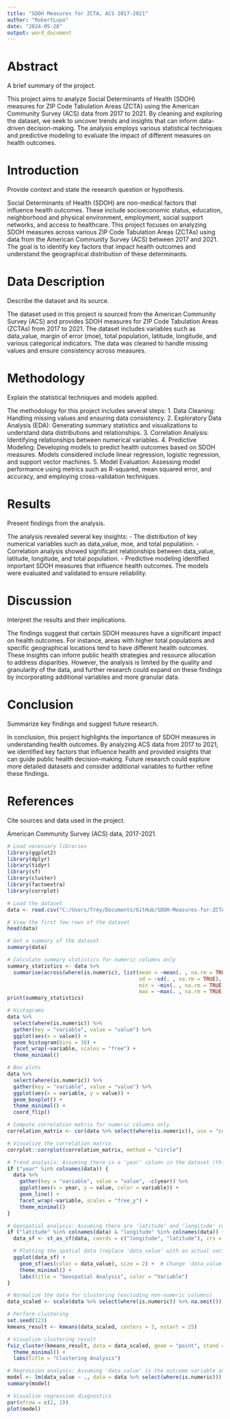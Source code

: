 ```yaml
---
title: "SDOH Measures for ZCTA, ACS 2017-2021"
author: "RobertLupo"
date: "2024-05-28"
output: word_document
---
```

# Abstract
A brief summary of the project.

This project aims to analyze Social Determinants of Health (SDOH) measures for ZIP Code Tabulation Areas (ZCTA) using the American Community Survey (ACS) data from 2017 to 2021. By cleaning and exploring the dataset, we seek to uncover trends and insights that can inform data-driven decision-making. The analysis employs various statistical techniques and predictive modeling to evaluate the impact of different measures on health outcomes.

# Introduction
Provide context and state the research question or hypothesis.

Social Determinants of Health (SDOH) are non-medical factors that influence health outcomes. These include socioeconomic status, education, neighborhood and physical environment, employment, social support networks, and access to healthcare. This project focuses on analyzing SDOH measures across various ZIP Code Tabulation Areas (ZCTAs) using data from the American Community Survey (ACS) between 2017 and 2021. The goal is to identify key factors that impact health outcomes and understand the geographical distribution of these determinants.

# Data Description
Describe the dataset and its source.

The dataset used in this project is sourced from the American Community Survey (ACS) and provides SDOH measures for ZIP Code Tabulation Areas (ZCTAs) from 2017 to 2021. The dataset includes variables such as data_value, margin of error (moe), total population, latitude, longitude, and various categorical indicators. The data was cleaned to handle missing values and ensure consistency across measures.

# Methodology
Explain the statistical techniques and models applied.

The methodology for this project includes several steps:
1. Data Cleaning: Handling missing values and ensuring data consistency.
2. Exploratory Data Analysis (EDA): Generating summary statistics and visualizations to understand data distributions and relationships.
3. Correlation Analysis: Identifying relationships between numerical variables.
4. Predictive Modeling: Developing models to predict health outcomes based on SDOH measures. Models considered include linear regression, logistic regression, and support vector machines.
5. Model Evaluation: Assessing model performance using metrics such as R-squared, mean squared error, and accuracy, and employing cross-validation techniques.

# Results
Present findings from the analysis.

The analysis revealed several key insights:
- The distribution of key numerical variables such as data_value, moe, and total population.
- Correlation analysis showed significant relationships between data_value, latitude, longitude, and total population.
- Predictive modeling identified important SDOH measures that influence health outcomes. The models were evaluated and validated to ensure reliability.

# Discussion
Interpret the results and their implications.

The findings suggest that certain SDOH measures have a significant impact on health outcomes. For instance, areas with higher total populations and specific geographical locations tend to have different health outcomes. These insights can inform public health strategies and resource allocation to address disparities. However, the analysis is limited by the quality and granularity of the data, and further research could expand on these findings by incorporating additional variables and more granular data.

# Conclusion
Summarize key findings and suggest future research.

In conclusion, this project highlights the importance of SDOH measures in understanding health outcomes. By analyzing ACS data from 2017 to 2021, we identified key factors that influence health and provided insights that can guide public health decision-making. Future research could explore more detailed datasets and consider additional variables to further refine these findings.

# References
Cite sources and data used in the project.

American Community Survey (ACS) data, 2017-2021.

```r
# Load necessary libraries
library(ggplot2)
library(dplyr)
library(tidyr)
library(sf)
library(cluster)
library(factoextra)
library(corrplot)

# Load the dataset
data <- read.csv("C:/Users/Trey/Documents/GitHub/SDOH-Measures-for-ZCTA-ACS-2017-2021/bumh-rgsq_version_37.csv")

# View the first few rows of the dataset
head(data)

# Get a summary of the dataset
summary(data)

# Calculate summary statistics for numeric columns only
summary_statistics <- data %>%
  summarise(across(where(is.numeric), list(mean = ~mean(. , na.rm = TRUE),
                                           sd = ~sd(. , na.rm = TRUE),
                                           min = ~min(. , na.rm = TRUE),
                                           max = ~max(. , na.rm = TRUE))))
print(summary_statistics)

# Histograms
data %>%
  select(where(is.numeric)) %>%
  gather(key = "variable", value = "value") %>%
  ggplot(aes(x = value)) +
  geom_histogram(bins = 30) +
  facet_wrap(~variable, scales = "free") +
  theme_minimal()

# Box plots
data %>%
  select(where(is.numeric)) %>%
  gather(key = "variable", value = "value") %>%
  ggplot(aes(x = variable, y = value)) +
  geom_boxplot() +
  theme_minimal() +
  coord_flip()

# Compute correlation matrix for numeric columns only
correlation_matrix <- cor(data %>% select(where(is.numeric)), use = "complete.obs")

# Visualize the correlation matrix
corrplot::corrplot(correlation_matrix, method = "circle")

# Trend analysis: Assuming there is a 'year' column in the dataset (this column needs to be adjusted based on actual data)
if ("year" %in% colnames(data)) {
  data %>%
    gather(key = "variable", value = "value", -c(year)) %>%
    ggplot(aes(x = year, y = value, color = variable)) +
    geom_line() +
    facet_wrap(~variable, scales = "free_y") +
    theme_minimal()
}

# Geospatial analysis: Assuming there are 'latitude' and 'longitude' columns
if ("latitude" %in% colnames(data) & "longitude" %in% colnames(data)) {
  data_sf <- st_as_sf(data, coords = c("longitude", "latitude"), crs = 4326)

  # Plotting the spatial data (replace 'data_value' with an actual variable name)
  ggplot(data_sf) +
    geom_sf(aes(color = data_value), size = 2) +  # Change 'data_value' to the variable you want to visualize
    theme_minimal() +
    labs(title = "Geospatial Analysis", color = "Variable")
}

# Normalize the data for clustering (excluding non-numeric columns)
data_scaled <- scale(data %>% select(where(is.numeric)) %>% na.omit())

# Perform clustering
set.seed(123)
kmeans_result <- kmeans(data_scaled, centers = 3, nstart = 25)

# Visualize clustering result
fviz_cluster(kmeans_result, data = data_scaled, geom = "point", stand = FALSE) +
  theme_minimal() +
  labs(title = "Clustering Analysis")

# Regression analysis: Assuming 'data_value' is the outcome variable and others are predictors
model <- lm(data_value ~ ., data = data %>% select(where(is.numeric)))
summary(model)

# Visualize regression diagnostics
par(mfrow = c(2, 2))
plot(model)

```


